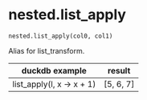# nested.list_apply { #duckops.nested.list_apply }

`nested.list_apply(col0, col1)`

Alias for list_transform.

| duckdb example | result |
| -------------- | ------ |
| list_apply(l, x -> x + 1) | [5, 6, 7] |

